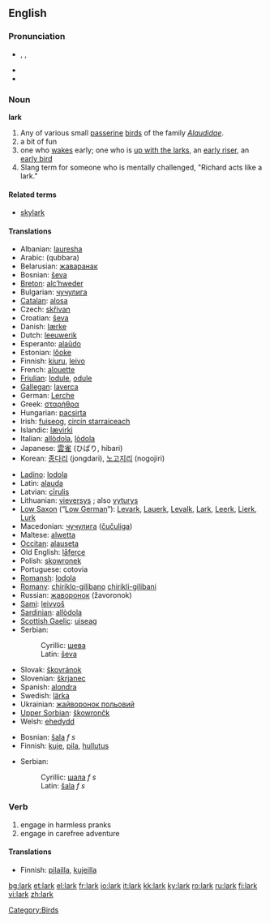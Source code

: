 ==English==

===Pronunciation===
*{{IPA|/lɑː(r)k/}}, {{SAMPA|/lA:(r)k/}}, {{AHD|lärk}}
*{{audio|en-us-lark.ogg|Audio (US)}}
*{{rhymes|ɑː(r)k}}

===Noun===
'''lark'''

# Any of various small [[passerine]] [[bird]]s of the family ''[[Alaudidae]]''.
# a bit of fun
# one who [[wake]]s early; one who is [[up with the larks]], an [[early riser]], an [[early bird]]
# Slang term for someone who is mentally challenged, "Richard acts like a lark."

====Related terms====
*[[skylark]]

====Translations====
{{trans-top|bird}}
*Albanian: [[lauresha]]
*Arabic: {{ARchar|[[قبرة|قبّرة]]}} (qubbara)
*Belarusian: [[жаваранак]]
*Bosnian: [[ševa]] {{f}}
*[[Breton]]: [[alc’hweder]]
*Bulgarian: [[чучулига]]
*[[Catalan]]: [[alosa]]
*Czech: [[skřivan]]
*Croatian: [[ševa]]
*Danish: [[lærke]] {{c}}
*Dutch: [[leeuwerik]] {{m}}
*Esperanto: [[alaŭdo]]
*Estonian: [[lőoke]]
*Finnish: [[kiuru]], [[leivo]]
*French: [[alouette]] {{f}}
*[[Friulian]]: [[lodule]], [[odule]]
*[[Gallegan]]: [[laverca]]
*German: [[Lerche]] {{f}}
*Greek: [[σταρήθρα]]
*Hungarian: [[pacsirta]]
*Irish: [[fuiseog]], [[circín starraiceach]]
*Islandic: [[lævirki]]
*Italian: [[allòdola]], [[lòdola]]
*Japanese: [[雲雀]] (ひばり, hibari)
*Korean: [[종다리]] (jongdari), [[노고지리]] (nogojiri)
{{trans-mid}}
*[[Ladino]]: [[lodola]]
*Latin: [[alauda]]
*Latvian: [[cīrulis]]
*Lithuanian: [[vieversys]] {{m}}; also [[vyturys]] {{m}}
*[[Low Saxon]] (“[[Low German]]”): [[Levark]], [[Lauerk]], [[Levalk]], [[Lark]], [[Leerk]], [[Lierk]], [[Lurk]] {{f}}
*Macedonian: [[чучулига]] ([[čučuliga]])
*Maltese: [[alwetta]]
*[[Occitan]]: [[alauseta]]
*Old English: [[laferce|lāferce]] {{f}}
*Polish: [[skowronek]] {{m}}
*Portuguese: cotovia {{f}}
*[[Romansh]]: [[lodola]]
*[[Romany]]: [[chiriklo-gilibano]] {{m}} [[chirikli-gilibani]] {{f}}
*Russian: [[жаворонок]] (žavoronok)
*[[Sami]]: [[leivvoš]]
*[[Sardinian]]: [[allòdola]]
*[[Scottish Gaelic]]: [[uiseag]] {{f}}
*Serbian:
*:Cyrillic: [[шева]] {{f}}
*:Latin: [[ševa]] {{f}}
*Slovak: [[škovránok]]
*Slovenian: [[škrjanec]] {{m}}
*Spanish: [[alondra]] {{f}}
*Swedish: [[lärka]]
*Ukrainian: [[жайворонок польовий]]
*[[Upper Sorbian]]: [[škowrončk]]
*Welsh: [[ehedydd]]
{{trans-bottom}}

{{trans-top|a bit of fun}}
*Bosnian: [[šala]] ''f s''
*Finnish: [[kuje]], [[pila]], [[hullutus]]
{{trans-mid}}
*Serbian:
*:Cyrillic: [[шала]] ''f s''
*:Latin: [[šala]] ''f s''
{{trans-bottom}}

{{trans-top|one who [[wake]]s early}}
{{trans-mid}}
{{trans-bottom}}

===Verb===
{{en-verb}}

# engage in harmless pranks
# engage in carefree adventure

====Translations====
{{top}}
*Finnish: [[pilailla]], [[kujeilla]]
{{mid}}
{{bottom}}

[[Category:Birds]]

[[bg:lark]]
[[et:lark]]
[[el:lark]]
[[fr:lark]]
[[io:lark]]
[[it:lark]]
[[kk:lark]]
[[ky:lark]]
[[ro:lark]]
[[ru:lark]]
[[fi:lark]]
[[vi:lark]]
[[zh:lark]]